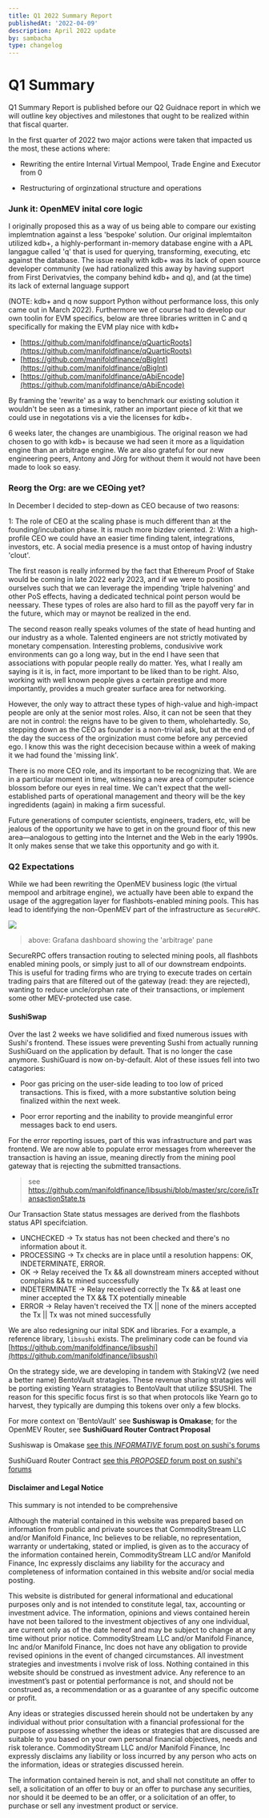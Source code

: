 ```yaml
---
title: Q1 2022 Summary Report
publishedAt: '2022-04-09'
description: April 2022 update
by: sambacha
type: changelog
---
```



# Q1 Summary

Q1 Summary Report is published before our Q2 Guidnace report in which we will outline key objectives and milestones that ought to be realized within that fiscal quarter. 

In the first quarter of 2022 two major actions were taken that impacted us the most, these actions where:

- Rewriting the entire Internal Virtual Mempool, Trade Engine and Executor from 0

- Restructuring of orginzational structure and operations


### Junk it: OpenMEV inital core logic


I originally proposed this as a way of us being able to compare our existing implemtnation against a less 'bespoke' solution. Our original implemtaiton utilized kdb+, a highly-performant in-memory database engine with a APL langague called 'q' that is used for querying, transforming, executing, etc against the database. The issue really with kdb+ was its lack of open source developer community (we had rationalized this away by having support from First Derivatvies, the company behind kdb+ and q), and (at the time) its lack of external language support 

(NOTE: kdb+ and q now support Python without performance loss, this only came out in March 2022). Furthermore we of course had to develop our own toolin for EVM specifics, below are three libraries written in C and q specifically for making the EVM play nice with kdb+

- [https://github.com/manifoldfinance/qQuarticRoots](https://github.com/manifoldfinance/qQuarticRoots)
- [https://github.com/manifoldfinance/qBigInt](https://github.com/manifoldfinance/qBigInt)
- [https://github.com/manifoldfinance/qAbiEncode](https://github.com/manifoldfinance/qAbiEncode)

By framing the 'rewrite' as a way to benchmark our existing solution it wouldn't be seen as a timesink, rather an important piece of kit that we could use in negotations vis a vie the licenses for kdb+.

6 weeks later, the changes are unambigious. The original reason we had chosen to go with kdb+ is because we had seen it more as a liquidation engine than an arbitrage engine. We are also grateful for our new engineering peers, Antony and Jörg for without them it would not have been made to look so easy.


### Reorg the Org: are we CEOing yet?

In December I decided to step-down as CEO because of two reasons:


1: The role of CEO at the scaling phase is much different than at the founding/incubation phase. It is much more bizdev oriented.
2: With a high-profile CEO we could have an easier time finding talent, integrations, investors, etc. A social media presence is a must ontop of having industry 'clout'.


The first reason is really informed by the fact that Ethereum Proof of Stake would be coming in late 2022 early 2023, and if we were to position ourselves such that we can leverage the impending 'triple halvening' and other PoS effects, having a dedicated technical point person would be neessary. These types of roles are also hard to fill as the payoff very far in the future, which may or maynot be realized in the end. 

The second reason really speaks volumes of the state of head hunting and our industry as a whole. Talented engineers are not strictly motivated by monetary compensation. Interesting problems, condusivive work environments can go a long way, but in the end I have seen that associations with popular people really do matter. Yes, what I really am saying is it is, in fact, more important to be liked than to be right. Also, working with well known people gives a certain prestige and more importantly, provides a much greater surface area for networking. 

However, the only way to attract these types of high-value and high-impact people are only at the senior most roles. Also, it can not be seen that they are not in control: the reigns have to be given to them, wholehartedly. So, stepping down as the CEO as founder is a non-trivial ask, but at the end of the day the success of the orginization must come before any percevied ego. I know this was the right dececision because within a week of making it we had found the 'missing link'.

There is no more CEO role, and its important to be recognizing that. We are in a particular moment in time, witnessing a new area of computer science blossom before our eyes in real time. We can't expect that the well-established parts of operational management and theory will be the key ingredidents (again) in making a firm sucessful. 

Future generations of computer scientists, engineers, traders, etc, will be jealous of the opportunity we have to get in on the ground floor of this new area—analogous to getting into the Internet and the Web in the early 1990s. It only makes sense that we take this opportunity and go with it.


### Q2 Expectations

While we had been rewriting the OpenMEV business logic (the virtual mempool and arbitrage engine), we actually have been able to expand the usage of the aggregation layer for flashbots-enabled mining pools. This has lead to identifying the non-OpenMEV part of the infrastructure as `SecureRPC`.

![](https://d.pr/i/GTYhcz.jpeg)
> above: Grafana dashboard showing the 'arbitrage' pane

SecureRPC offers transaction routing to selected mining pools, all flashbots enabled mining pools, or simply just to all of our downstream endpoints. This is useful for trading firms who are trying to execute trades on certain trading pairs that are filtered out of the gateway (read: they are rejected), wanting to reduce uncle/orphan rate of their transactions, or implement some other MEV-protected use case.

#### SushiSwap 

Over the last 2 weeks we have solidified and fixed numerous issues with Sushi's frontend. These issues were preventing Sushi from actually running SushiGuard on the application by default. That is no longer the case anymore. SushiGuard is now on-by-default. Alot of these issues fell into two catagories:

- Poor gas pricing on the user-side leading to too low of priced transactions. This is fixed, with a more substantive solution being finalized within the next week.

- Poor error reporting and the inability to provide meanginful error messages back to end users.

For the error reporting issues, part of this was infrastructure and part was frontend. We are now able to populate error messages from whereever the transaction is having an issue, meaning directly from the mining pool gateway that is rejecting the submitted transactions. 

> see https://github.com/manifoldfinance/libsushi/blob/master/src/core/isTransactionState.ts

Our Transaction State status messages are derived from the flashbots status API specifciation.

 * UNCHECKED -> Tx status has not been checked and there's no information about it.
 * PROCESSING -> Tx checks are in place until a resolution happens: OK, INDETERMINATE, ERROR.
 * OK -> Relay received the Tx && all downstream miners accepted without complains && tx mined successfully
 * INDETERMINATE -> Relay received correctly the Tx && at least one miner accepted the TX && TX potentially mineable
 * ERROR -> Relay haven't received the TX || none of the miners accepted the Tx || Tx was not mined successfully


We are also redesigning our inital SDK and libraries. For a example, a reference library, `libsushi` exists. The preliminary code can be found via [https://github.com/manifoldfinance/libsushi](https://github.com/manifoldfinance/libsushi)

On the strategy side, we are developing in tandem with StakingV2 (we need a better name) BentoVault stratagies. These revenue sharing stratagies will be porting existing Yearn stratagies to BentoVault that utilize $SUSHI. The reason for this specific focus first is so that when protocols like Yearn go to harvest, they typically are dumping this tokens over only a few blocks. 

For more context on 'BentoVault' see **Sushiswap is Omakase**; for the OpenMEV Router, see **SushiGuard Router Contract Proposal**


Sushiswap is Omakase
[see this *INFORMATIVE* forum post on sushi's forums](https://forum.sushi.com/t/proposal-sushi-is-omakase/9592)


SushiGuard Router Contract
[see this *PROPOSED* forum post on sushi's forums](https://forum.sushi.com/t/proposal-sushiguard-router-contract/9931/2)



#### Disclaimer and Legal Notice

This summary is not intended to be comprehensive 


Although the material contained in this website was prepared based on
information from public and private sources that CommodityStream LLC  
and/or Manifold Finance, Inc believes to be reliable, no representation, warranty or
undertaking, stated or implied, is given as to the accuracy of the
information contained herein, CommodityStream LLC and/or Manifold Finance, Inc
expressly disclaims any liability for the accuracy and completeness of
information contained in this website and/or social media posting.

This website is distributed for general informational and educational
purposes only and is not intended to constitute legal, tax, accounting
or investment advice. The information, opinions and views contained
herein have not been tailored to the investment objectives of any one
individual, are current only as of the date hereof and may be subject
to change at any time without prior notice. CommodityStream LLC 
and/or Manifold Finance, Inc  and/or Manifold Finance, Inc does not 
have any obligation to provide revised opinions in the event of changed 
circumstances.  All investment strategies and investments i
nvolve risk of loss.  Nothing contained in this website should be 
construed as investment advice. Any reference to an investment’s
past or potential performance is not, and should not be construed 
as, a recommendation or as a guarantee of any specific outcome or profit. 

Any ideas or strategies discussed herein should not be undertaken by
any individual without prior consultation with a financial professional
for the purpose of assessing whether the ideas or strategies that are
discussed are suitable to you based on your own personal financial
objectives, needs and risk tolerance. CommodityStream LLC and/or
Manifold Finance, Inc expressly disclaims any liability or loss
incurred by any person who acts on the information, ideas or strategies
discussed herein. 

The information contained herein is not, and shall not constitute an
offer to sell, a solicitation of an offer to buy or an offer to
purchase any securities, nor should it be deemed to be an offer, or a
solicitation of an offer, to purchase or sell any investment product or
service.
